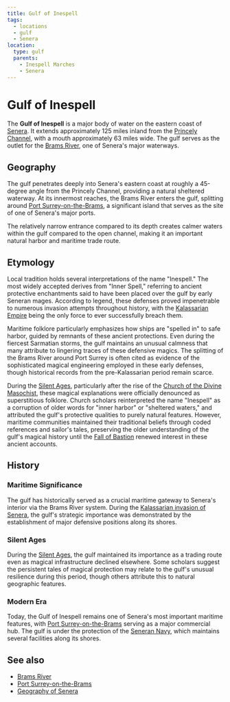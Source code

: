 ```yaml
---
title: Gulf of Inespell
tags:
  - locations
  - gulf
  - Senera
location:
  type: gulf
  parents:
    - Inespell Marches
    - Senera
---
```


# Gulf of Inespell

The **Gulf of Inespell** is a major body of water on the eastern coast of
[Senera](/world/locations/senera). It extends approximately 125 miles inland from the
[Princely Channel](/world/locations/princely-channel), with a mouth approximately 63 miles
wide. The gulf serves as the outlet for the [Brams River](/world/locations/brams-river),
one of Senera's major waterways.

## Geography

The gulf penetrates deeply into Senera's eastern coast at roughly a 45-degree
angle from the Princely Channel, providing a natural sheltered waterway. At its
innermost reaches, the Brams River enters the gulf, splitting around
[Port Surrey-on-the-Brams](/world/locations/port-surrey-on-the-brams), a significant island
that serves as the site of one of Senera's major ports.

The relatively narrow entrance compared to its depth creates calmer waters
within the gulf compared to the open channel, making it an important natural
harbor and maritime trade route.

## Etymology

Local tradition holds several interpretations of the name "Inespell." The most
widely accepted derives from "Inner Spell," referring to ancient protective
enchantments said to have been placed over the gulf by early Seneran mages.
According to legend, these defenses proved impenetrable to numerous invasion
attempts throughout history, with the
[Kalassarian Empire](/world/organizations/kalassarian-empire/) being the only force to
ever successfully breach them.

Maritime folklore particularly emphasizes how ships are "spelled in" to safe
harbor, guided by remnants of these ancient protections. Even during the
fiercest Sarmatian storms, the gulf maintains an unusual calmness that many
attribute to lingering traces of these defensive magics. The splitting of the
Brams River around Port Surrey is often cited as evidence of the sophisticated
magical engineering employed in these early defenses, though historical records
from the pre-Kalassarian period remain scarce.

During the [Silent Ages](/world/concepts/silent-ages/), particularly after the rise
of the
[Church of the Divine Masochist](/world/religions/divine-masochism/),
these magical explanations were officially denounced as superstitious folklore.
Church scholars reinterpreted the name "Inespell" as a corruption of older words
for "inner harbor" or "sheltered waters," and attributed the gulf's protective
qualities to purely natural features. However, maritime communities maintained
their traditional beliefs through coded references and sailor's tales,
preserving the older understanding of the gulf's magical history until the
[Fall of Bastion](/world/events/fall-of-bastion/) renewed interest in these
ancient accounts.

## History

### Maritime Significance

The gulf has historically served as a crucial maritime gateway to Senera's
interior via the Brams River system. During the
[Kalassarian invasion of Senera](/world/locations/senera#kalassarian-invasion), the gulf's
strategic importance was demonstrated by the establishment of major defensive
positions along its shores.

### Silent Ages

During the [Silent Ages](/world/concepts/silent-ages/), the gulf maintained its
importance as a trading route even as magical infrastructure declined elsewhere.
Some scholars suggest the persistent tales of magical protection may relate to
the gulf's unusual resilience during this period, though others attribute this
to natural geographic features.

### Modern Era

Today, the Gulf of Inespell remains one of Senera's most important maritime
features, with [Port Surrey-on-the-Brams](/world/locations/port-surrey-on-the-brams)
serving as a major commercial hub. The gulf is under the protection of the
[Seneran Navy](/world/organizations/seneran-military#navy), which maintains
several facilities along its shores.

## See also

* [Brams River](/world/locations/brams-river)
* [Port Surrey-on-the-Brams](/world/locations/port-surrey-on-the-brams)
* [Geography of Senera](/world/locations/senera#geography)
